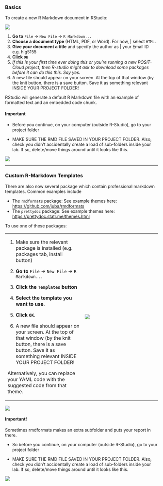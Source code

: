 
### Basics

To create a new R Markdown document in RStudio:

![](index_images/pg_Tut4_markdown_fig1.png)

1.  **Go to** `File` → `New File` → `R Markdown...`
2.  **Choose a document type** (HTML, PDF, or Word). For now, \| select `HTML`.
3.  **Give your document a title** and specify the author as \| your Email ID e.g. hlg5155
4.  **Click `OK`**
5.  *If this is your first time ever doing this or you're running a new POSIT-Cloud project, then R-studio might ask to download some packages before it can do this this. Say yes.*
6.  A new file should appear on your screen. At the top of that window (by the knit button, there is a save button. Save it as something relevant INSIDE YOUR PROJECT FOLDER!

RStudio will generate a default R Markdown file with an example of formatted text and an embedded code chunk.

#### **Important**

-   Before you continue, on your computer (outside R-Studio), go to your project folder

-   MAKE SURE THE RMD FILE SAVED IN YOUR PROJECT FOLDER. Also, check you didn't accidentally create a load of
    sub-folders inside your lab. If so, delete/move things around until it looks like this.

![](index_images/pg_Tut4_markdown_fig2.png)

------------------------------------------------------------------------------------------------------------------------

### Custom R-Markdown Templates

There are also now several package which contain professional markdown templates. Common examples include

-   The `rmdformats` package: See example themes here: <https://github.com/juba/rmdformats>
-   The `prettydoc` package: See example themes here: <https://prettydoc.statr.me/themes.html>

To use one of these packages:

+-----------------------------------------------------------+----------------------------------------------------------+
| 1.  Make sure the relevant package is installed (e.g.     | ![](index_images/im_05MarkdownScratchtemplate.png)       |
|     packages tab, install button)                         |                                                          |
|                                                           |                                                          |
| 2.  **Go to** `File` → `New File` → `R Markdown...`       |                                                          |
|                                                           |                                                          |
| 3.  **Click the `Templates` button**                      |                                                          |
|                                                           |                                                          |
| 4.  **Select the template you want to use**.              |                                                          |
|                                                           |                                                          |
| 5.  **Click `OK`**.                                       |                                                          |
|                                                           |                                                          |
| 6.  A new file should appear on your screen. At the top   |                                                          |
|     of that window (by the knit button, there is a save   |                                                          |
|     button. Save it as something relevant INSIDE YOUR     |                                                          |
|     PROJECT FOLDER!                                       |                                                          |
|                                                           |                                                          |
| Alternatively, you can replace your YAML code with the    |                                                          |
| suggested code from that theme.                           |                                                          |
+-----------------------------------------------------------+----------------------------------------------------------+

![](index_images/im_T3RmdformatsPlus.png)

#### **Important!**

Sometimes rmdformats makes an extra subfolder and puts your report in there.

-   So before you continue, on your computer (outside R-Studio), go to your project folder

-   MAKE SURE THE RMD FILE SAVED IN YOUR PROJECT FOLDER. Also, check you didn't accidentally create a load of
    sub-folders inside your lab. If so, delete/move things around until it looks like this.

![](index_images/pg_Tut4_markdown_fig2.png)